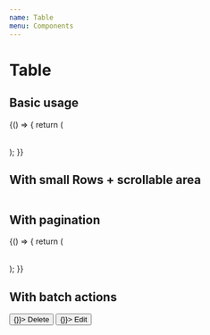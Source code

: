 ```yaml
---
name: Table
menu: Components
---
```



# Table

<PropsTable of={Table} />

## Basic usage

<Playground>
  {() => {
    return (
      <Table
        {...{
          data,
          columns,
        }}
      >
        <Table.Rows />
      </Table>
    );
  }}
</Playground>

## With small Rows + scrollable area

<Playground>
  <Box height={250}>
    <Table
      {...{
        data,
        columns,
      }}
    >
      <Table.Rows small />
    </Table>
  </Box>
</Playground>

## With pagination

<Playground>
  {() => {
    return (
      <Table
        {...{
          data,
          columns,
        }}
      >
        <Table.Rows />
        <Table.Pagination />
      </Table>
    );
  }}
</Playground>

## With batch actions

<Playground>
  <Table
    {...{
      data,
      columns,
    }}
    selectable
  >
    <Table.BatchActionsToolbar>
      <Button variant="ghost" iconPosition="right" onClick={() => {}}>
        Delete <Icon Asset={SvgDelete} />
      </Button>
      <Button variant="ghost" iconPosition="right" onClick={() => {}}>
        Edit <Icon Asset={SvgDelete} />
      </Button>
    </Table.BatchActionsToolbar>
    <Table.Rows />
    <Table.Pagination />
  </Table>
</Playground>
